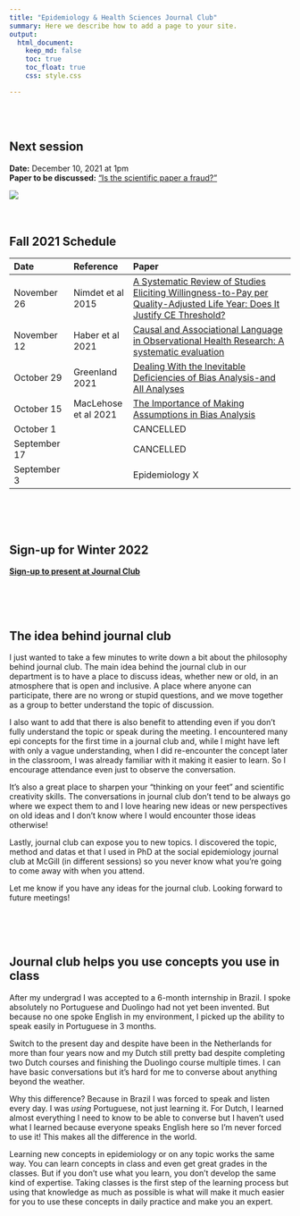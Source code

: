 ```yaml
---
title: "Epidemiology & Health Sciences Journal Club"
summary: Here we describe how to add a page to your site.
output:
  html_document:
    keep_md: false
    toc: true
    toc_float: true
    css: style.css

---
```


</br>
</br>

## Next session
**Date:** December 10, 2021 at 1pm       
**Paper to be discussed:** ["Is the scientific paper a fraud?"](http://www.brown.uk.com/teaching/HEST5001/medawar.pdf)    


![](paper_screenshot.png)
</br>
</br>
</br>




## Fall 2021 Schedule

|Date|Reference|Paper|
|:--- |:--- |:---------- |
|November 26|Nimdet et al 2015|[A Systematic Review of Studies Eliciting Willingness-to-Pay per Quality-Adjusted Life Year: Does It Justify CE Threshold?](https://journals.plos.org/plosone/article?id=10.1371/journal.pone.0122760)|
|November 12|Haber et al 2021|[Causal and Associational Language in Observational Health Research\: A systematic evaluation](https://www.medrxiv.org/content/10.1101/2021.08.25.21262631v4.full.pdf)|
|October 29|Greenland 2021|[Dealing With the Inevitable Deficiencies of Bias Analysis-and All Analyses](https://pubmed.ncbi.nlm.nih.gov/33778862/)|
|October 15|MacLehose et al 2021|[The Importance of Making Assumptions in Bias Analysis](https://pubmed.ncbi.nlm.nih.gov/34224472/)|
|October 1| | CANCELLED |
|September 17| | CANCELLED |
|September 3| | Epidemiology X |
   
</br>
</br>
</br>
     
## Sign-up for Winter 2022   
 
[**Sign-up to present at Journal Club**](https://docs.google.com/forms/d/e/1FAIpQLScjzMfl2dQ_TY1BtRYJ45LCD50VLgIrw6Vk_8rBmtfo0IxnSQ/viewform?usp=sf_link)   

</br>
</br>
</br>

## The idea behind journal club

I just wanted to take a few minutes to write down a bit about the philosophy behind journal club. The main idea behind the journal club in our department is to have a place to discuss ideas, whether new or old, in an atmosphere that is open and inclusive. A place where anyone can participate, there are no wrong or stupid questions, and we move together as a group to better understand the topic of discussion.

I also want to add that there is also benefit to attending even if you don't fully understand the topic or speak during the meeting. I encountered many epi concepts for the first time in a journal club and, while I might have left with only a vague understanding, when I did re-encounter the concept later in the classroom, I was already familiar with it making it easier to learn. So I encourage attendance even just to observe the conversation.

It's also a great place to sharpen your "thinking on your feet" and scientific creativity skills. The conversations in journal club don't tend to be always go where we expect them to and I love hearing new ideas or new perspectives on old ideas and I don't know where I would encounter those ideas otherwise!

Lastly, journal club can expose you to new topics. I discovered the topic, method and datas et that I used in PhD at the social epidemiology journal club at McGill (in different sessions) so you never know what you're going to come away with when you attend. 

Let me know if you have any ideas for the journal club. Looking forward to future meetings!

</br>
</br>
</br>


## Journal club helps you use concepts you use in class

After my undergrad I was accepted to a 6-month internship in Brazil. I spoke absolutely no Portuguese and Duolingo had not yet been invented. But because no one spoke English in my environment, I picked up the ability to speak easily in Portuguese in 3 months.

Switch to the present day and despite have been in the Netherlands for more than four years now and my Dutch still pretty bad despite completing two Dutch courses and finishing the Duolingo course multiple times. I can have basic conversations but it's hard for me to converse about anything beyond the weather.

Why this difference? Because in Brazil I was forced to speak and listen every day. I was _using_ Portuguese, not just learning it. For Dutch, I learned almost everything I need to know to be able to converse but I haven't used what I learned because everyone speaks English here so I'm never forced to use it! This makes all the difference in the world.

Learning new concepts in epidemiology or on any topic works the same way. You can learn concepts in class and even get great grades in the classes. But if you don't use what you learn, you don't develop the same kind of expertise. Taking classes is the first step of the learning process but using that knowledge as much as possible is what will make it much easier for you to use these concepts in daily practice and make you an expert.
